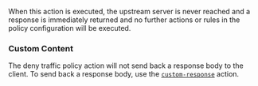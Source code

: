 When this action is executed, the upstream server is never reached and a
response is immediately returned and no further actions or rules in the policy
configuration will be executed.

### Custom Content

The deny traffic policy action will not send back a response body to the client.
To send back a response body, use the [`custom-response`](/docs/traffic-policy/actions/custom-response)
action.
